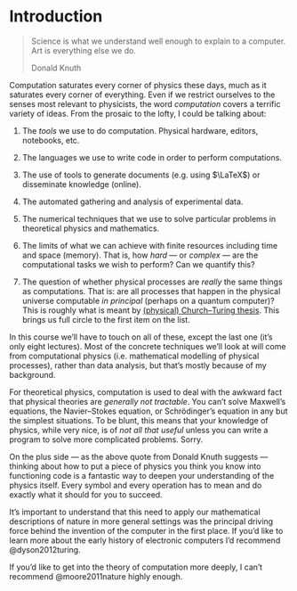 # Introduction

> Science is what we understand well enough to explain to a computer. Art is everything else we do.
>
> Donald Knuth

Computation saturates every corner of physics these days, much as it saturates every corner of everything. Even if we restrict ourselves to the senses most relevant to physicists, the word _computation_ covers a terrific variety of ideas. From the prosaic to the lofty, I could be talking about:

1. The _tools_ we use to do computation. Physical hardware, editors, notebooks, etc.

2. The languages we use to write code in order to perform computations.  

3. The use of tools to generate documents (e.g. using $\LaTeX$) or disseminate knowledge (online).

3. The automated gathering and analysis of experimental data. 

4. The numerical techniques that we use to solve particular problems in theoretical physics and mathematics.

5. The limits of what we can achieve with finite resources including time and space (memory). That is, how _hard_ — or _complex_ — are the computational tasks we wish to perform? Can we quantify this?

6. The question of whether physical processes are _really_ the same things as computations. That is: are all processes that happen in the physical universe computable _in principal_ (perhaps on a quantum computer)? This is roughly what is meant by [(physical) Church–Turing thesis](https://en.wikipedia.org/wiki/Church%E2%80%93Turing_thesis#Variations). This brings us full circle to the first item on the list.

In this course we'll have to touch on all of these, except the last one (it's only eight lectures). Most of the concrete techniques we'll look at will come from computational physics (i.e. mathematical modelling of physical processes), rather than data analysis, but that's mostly because of my background.

For theoretical physics, computation is used to deal with the awkward fact that physical theories are _generally not tractable_. You can't solve Maxwell's equations, the Navier–Stokes equation, or Schrödinger's equation in any but the simplest situations. To be blunt, this means that your knowledge of physics, while very nice, is of _not all that useful_ unless you can write a program to solve more complicated problems. Sorry.

On the plus side — as the above quote from Donald Knuth suggests — thinking about how to put a piece of physics you think you know into functioning code is a fantastic way to deepen your understanding of the physics itself. Every symbol and every operation has to mean and do exactly what it should for you to succeed. 

It's important to understand that this need to apply our mathematical descriptions of nature in more general settings was the principal driving force behind the invention of the computer in the first place. If you'd like to learn more about the early history of electronic computers I'd recommend @dyson2012turing.

If you'd like to get into the theory of computation more deeply, I can't recommend @moore2011nature highly enough.



